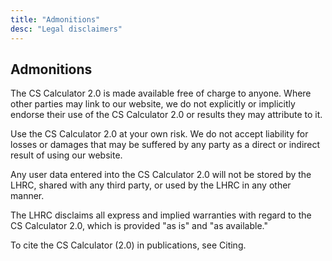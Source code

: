 ```yaml
---
title: "Admonitions"
desc: "Legal disclaimers"
---
```


## Admonitions

The CS Calculator 2.0 is made available free of charge to anyone. Where other parties may link to our website, we do not explicitly or implicitly endorse their use of the CS Calculator 2.0 or results they may attribute to it.

Use the CS Calculator 2.0 at your own risk. We do not accept liability for losses or damages that may be suffered by any party as a direct or indirect result of using our website.

Any user data entered into the CS Calculator 2.0 will not be stored by the LHRC, shared with any third party, or used by the LHRC in any other manner.

The LHRC disclaims all express and implied warranties with regard to the CS Calculator 2.0, which is provided "as is" and "as available."

To cite the CS Calculator (2.0) in publications, see <DocLink href="/cscalc/about/citing">Citing</DocLink>.